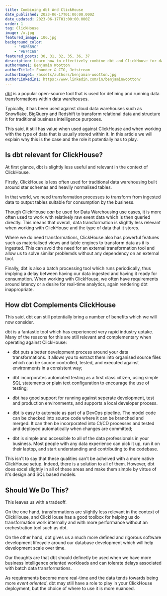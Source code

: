 ```yaml
---
title: Combining dbt And ClickHouse 
date_published: 2023-06-17T01:00:00.000Z
date_updated: 2023-06-17T01:00:00.000Z
order: 1
tag: ClickHouse
image: /x.jpg
featured_image: 106.jpg
background_color:
    - "#DF6B9C"
    - "#E74C68"
featured_posts: 30, 31, 32, 35, 36, 37
description: Learn how to effectively combine dbt and ClickHouse for data transformation and analytics. Discover best practices, use cases, and implementation strategies for leveraging dbt's transformation capabilities with ClickHouse's high-performance database.
authorName1: Benjamin Wootton
authorTitle1: Founder & CTO, Jetstream
authorImage1: /assets/authors/benjamin-wootton.jpg
authorLinkedIn1: https://www.linkedin.com/in/benjaminwootton/
--- 
```



<Article data={frontmatter}>

<InformationEmbed url="https://www.youtube.com/watch?v=gS07tUxZYAk" title="See our video on Combining dbt and ClickHouse Cloud"></InformationEmbed>

[dbt](https://getdbt.com) is a popular open-source tool that is used for defining and running data transformations within data warehouses. 

Typically, it has been used against cloud data warehouses such as Snowflake, BigQuery and Redshift to transform relational data and structure it for traditional business intelligence purposes.  

This said, it still has value when used against ClickHouse and when working with the type of data that is usually stored within it.  In this article we will explain why this is the case and the role it potentially has to play.

## Is dbt relevant for ClickHouse?

At first glance, dbt is slightly less useful and relevant in the context of ClickHouse.  

Firstly, ClickHouse is less often used for traditional data warehousing built around star schemas and heavily normalised tables.   

In that world, we need transformation processes to transform from ingested data to output tables suitable for consumption by the business.  

Though ClickHouse _can_ be used for Data Warehousing use cases, it is more often used to work with relatively raw event data which is then queried directly.  This means that overall, data transformation is slightly less relevant when working with ClickHouse and the type of data that it stores.   

Where we do need transformations, ClickHouse also has powerful features such as materialised views and table engines to transform data as it is ingested.  This can avoid the need for an external transformation tool and allow us to solve similar problemds without any dependency on an external tool. 

Finally, dbt is also a batch processing tool which runs periodically, thus implying a delay between having our data ingested and having it ready for consumption.   When working with ClickHouse, we often have requirements around latency or a desire for real-time analytics, again rendering dbt inappropriate.  

## How dbt Complements ClickHouse

This said, dbt can still potentially bring a number of benefits which we will now consider. 

dbt is a fantastic tool which has experienced very rapid industry uptake.  Many of the reasons for this are still relevant and complementary when operating against ClickHouse:

- dbt puts a better development process around your data transformations.  It allows you to extract them into organised source files which can be source controlled, tested, and executed against environments in a consistent way;

- dbt incorporates automated testing as a first class citizen, using simple SQL statements or plain text configuration to encourage the use of testing;

- dbt has good support for running against seperate development, test and production environments, and supports a local developer process.

- dbt is easy to automate as part of a DevOps pipeline.  The model code can be checked into source code where it can be branched and merged.  It can then be incorporated into CI/CD processes and tested and deployed automatically when changes are committed;

- dbt is simple and accessible to all of the data professionals in your business.  Most people with any data experience can pick it up, run it on their laptop, and start understanding and contributing to the codebase.

This isn't to say that these qualities can't be acheived with a more native ClickHouse setup.  Indeed, there is a solution to all of them.  However, dbt does excel slightly in all of these areas and make them simple by virtue of it's design and SQL based models.

## Should We Do This?

This leaves us with a tradeoff.  

On the one hand, transformations are slightly less relevant in the context of ClickHouse, and ClickHouse has a good toolbox for helping us do transformation work internally and with more performance without an orchestration tool such as dbt.

On the other hand, dbt gives us a much more defined and rigorous software development lifecycle around our database development which will help development scale over time.  

Our thoughts are that dbt should definetly be used when we have more business intelligence oriented workloads and can tolerate delays associated with batch data transformations.

As requirements become more real-time and the data tends towards being more _event oriented_, dbt may still have a role to play in your ClickHouse deployment, but the choice of where to use it is more nuanced.

</Article>